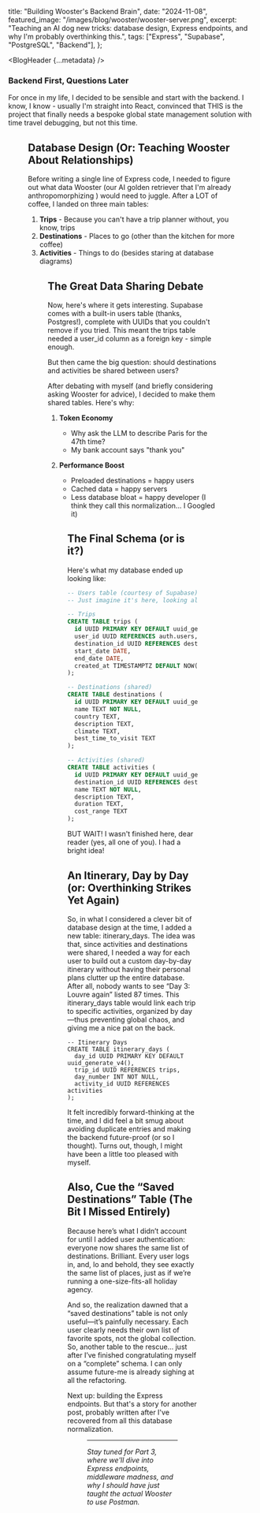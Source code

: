 
  title: "Building Wooster's Backend Brain",
  date: "2024-11-08",
  featured_image: "/images/blog/wooster/wooster-server.png",
  excerpt:
    "Teaching an AI dog new tricks: database design, Express endpoints, and why I'm probably overthinking this.",
  tags: ["Express", "Supabase", "PostgreSQL", "Backend"],
};

<BlogHeader {...metadata} />

### Backend First, Questions Later

For once in my life, I decided to be sensible and start with the backend. I know, I know - usually I'm straight into React, convinced that THIS is the project that finally needs a bespoke global state management solution with time travel debugging, but not this time.

<Figure
  src="/images/blog/wooster/drakememe.png"
  alt="A 'Drake' meme showing preference for backend first over frontend first"
  title="Me, pretending to be a serious developer who plans things properly"
/>

## Database Design (Or: Teaching Wooster About Relationships)

Before writing a single line of Express code, I needed to figure out what data Wooster (our AI golden retriever that I'm already anthropomorphizing
) would need to juggle. After a LOT of coffee, I landed on three main tables:

1. **Trips** - Because you can't have a trip planner without, you know, trips
2. **Destinations** - Places to go (other than the kitchen for more coffee)
3. **Activities** - Things to do (besides staring at database diagrams)

<Figure
  src="/images/blog/ai-trip/database-design.png"
  alt="Database relationship diagram"
  title="My database relationships. Entity Relationship Diagrams are like family trees, but nerdier."
/>

## The Great Data Sharing Debate

Now, here's where it gets interesting. Supabase comes with a built-in users table (thanks, Postgres!), complete with UUIDs that you couldn't remove if you tried. This meant the trips table needed a user_id column as a foreign key - simple enough.

But then came the big question: should destinations and activities be shared between users?

After debating with myself (and briefly considering asking Wooster for advice), I decided to make them shared tables. Here's why:

1. **Token Economy**

   - Why ask the LLM to describe Paris for the 47th time?
   - My bank account says "thank you"

2. **Performance Boost**
   - Preloaded destinations = happy users
   - Cached data = happy servers
   - Less database bloat = happy developer (I think they call this normalization... I Googled it)

<Figure
  src="/images/blog/wooster/charlie-day.png"
  alt="A meme about sharing data"
  title="How it feels explaining database normalization to non-technical friends"
/>

## The Final Schema (or is it?)

Here's what my database ended up looking like:

```sql
-- Users table (courtesy of Supabase)
-- Just imagine it's here, looking all auth-y and secure

-- Trips
CREATE TABLE trips (
  id UUID PRIMARY KEY DEFAULT uuid_generate_v4(),
  user_id UUID REFERENCES auth.users,
  destination_id UUID REFERENCES destinations,
  start_date DATE,
  end_date DATE,
  created_at TIMESTAMPTZ DEFAULT NOW()
);

-- Destinations (shared)
CREATE TABLE destinations (
  id UUID PRIMARY KEY DEFAULT uuid_generate_v4(),
  name TEXT NOT NULL,
  country TEXT,
  description TEXT,
  climate TEXT,
  best_time_to_visit TEXT
);

-- Activities (shared)
CREATE TABLE activities (
  id UUID PRIMARY KEY DEFAULT uuid_generate_v4(),
  destination_id UUID REFERENCES destinations,
  name TEXT NOT NULL,
  description TEXT,
  duration TEXT,
  cost_range TEXT
);
```

BUT WAIT! I wasn't finished here, dear reader (yes, all one of you). I had a bright idea!

## An Itinerary, Day by Day (or: Overthinking Strikes Yet Again)

So, in what I considered a clever bit of database design at the time, I added a new table: itinerary_days. The idea was that, since activities and destinations were shared, I needed a way for each user to build out a custom day-by-day itinerary without having their personal plans clutter up the entire database. After all, nobody wants to see “Day 3: Louvre again” listed 87 times. This itinerary_days table would link each trip to specific activities, organized by day—thus preventing global chaos, and giving me a nice pat on the back.

```
-- Itinerary Days
CREATE TABLE itinerary_days (
  day_id UUID PRIMARY KEY DEFAULT uuid_generate_v4(),
  trip_id UUID REFERENCES trips,
  day_number INT NOT NULL,
  activity_id UUID REFERENCES activities
);
```

It felt incredibly forward-thinking at the time, and I did feel a bit smug about avoiding duplicate entries and making the backend future-proof (or so I thought). Turns out, though, I might have been a little too pleased with myself.

## Also, Cue the “Saved Destinations” Table (The Bit I Missed Entirely)

Because here’s what I didn’t account for until I added user authentication: everyone now shares the same list of destinations. Brilliant. Every user logs in, and, lo and behold, they see exactly the same list of places, just as if we’re running a one-size-fits-all holiday agency.

And so, the realization dawned that a “saved destinations” table is not only useful—it’s painfully necessary. Each user clearly needs their own list of favorite spots, not the global collection. So, another table to the rescue… just after I’ve finished congratulating myself on a “complete” schema. I can only assume future-me is already sighing at all the refactoring.

Next up: building the Express endpoints. But that's a story for another post, probably written after I've recovered from all this database normalization.

<Figure
  src="/images/blog/wooster/endpoints.png"
  alt="'But wait, there's more' meme with Express endpoints"
  title="Coming soon to a codebase near you..."
/>

---

_Stay tuned for Part 3, where we'll dive into Express endpoints, middleware madness, and why I should have just taught the actual Wooster to use Postman._
